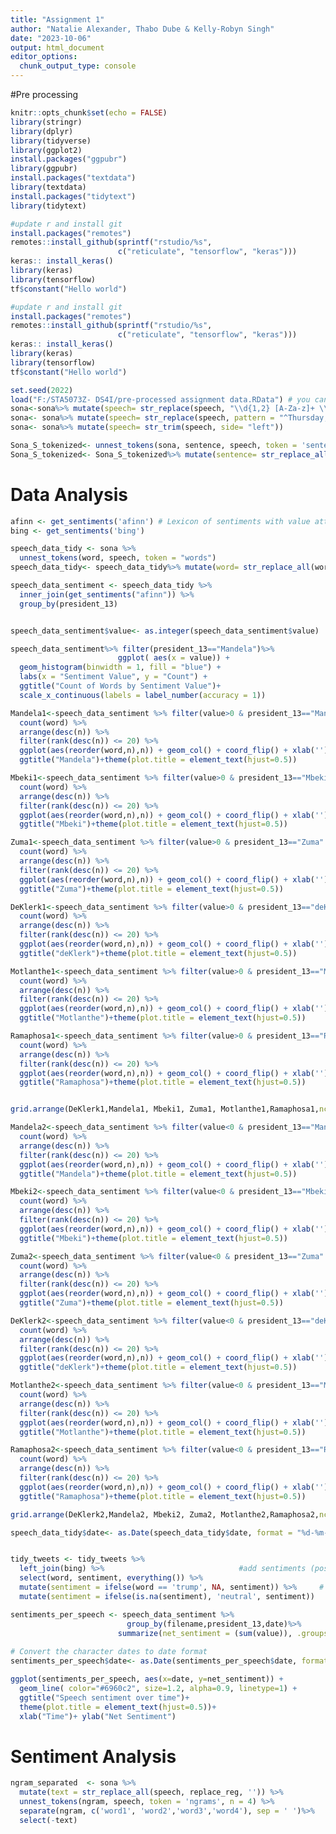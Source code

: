 ---
title: "Assignment 1"
author: "Natalie Alexander, Thabo Dube & Kelly-Robyn Singh"
date: "2023-10-06"
output: html_document
editor_options: 
  chunk_output_type: console
---
#Pre processing 
```{r setup, include=FALSE}
knitr::opts_chunk$set(echo = FALSE) 
library(stringr)
library(dplyr)
library(tidyverse)
library(ggplot2)
install.packages("ggpubr")
library(ggpubr)
install.packages("textdata")
library(textdata)
install.packages("tidytext")
library(tidytext)

#update r and install git
install.packages("remotes")
remotes::install_github(sprintf("rstudio/%s",
                        c("reticulate", "tensorflow", "keras")))
keras:: install_keras()
library(keras)
library(tensorflow)
tf$constant("Hello world")
```

```{r}
#update r and install git
install.packages("remotes")
remotes::install_github(sprintf("rstudio/%s",
                        c("reticulate", "tensorflow", "keras")))
keras:: install_keras()
library(keras)
library(tensorflow)
tf$constant("Hello world")
```


```{r Reading in Data}
set.seed(2022)
load("F:/STA5073Z- DS4I/pre-processed assignment data.RData") # you can change to where you have it saved
sona<-sona%>% mutate(speech= str_replace(speech, "\\d{1,2} [A-Za-z]+ \\d{4}", "")) # Remove dates at the start of the speech
sona<- sona%>% mutate(speech= str_replace(speech, pattern = "^Thursday, ", replacement = ""))# remove dates on 2 remaining Ramaphosa speeches 
sona<- sona%>% mutate(speech= str_trim(speech, side= "left"))

Sona_S_tokenized<- unnest_tokens(sona, sentence, speech, token = 'sentences') 
Sona_S_tokenized<- Sona_S_tokenized%>% mutate(sentence= str_replace_all(sentence, "[[:punct:]]", ""))

```

# Data Analysis
```{r Data analyisis} 
afinn <- get_sentiments('afinn') # Lexicon of sentiments with value attached ranging from -5 to 5 
bing <- get_sentiments('bing')

speech_data_tidy <- sona %>%
  unnest_tokens(word, speech, token = "words")
speech_data_tidy<- speech_data_tidy%>% mutate(word= str_replace_all(word, "[[:punct:]]", ""))

speech_data_sentiment <- speech_data_tidy %>%
  inner_join(get_sentiments("afinn")) %>%
  group_by(president_13)


speech_data_sentiment$value<- as.integer(speech_data_sentiment$value)

speech_data_sentiment%>% filter(president_13=="Mandela")%>%
                        ggplot( aes(x = value)) +
  geom_histogram(binwidth = 1, fill = "blue") +
  labs(x = "Sentiment Value", y = "Count") +
  ggtitle("Count of Words by Sentiment Value")+
  scale_x_continuous(labels = label_number(accuracy = 1))

```

```{r Top positive words}
Mandela1<-speech_data_sentiment %>% filter(value>0 & president_13=="Mandela" ) %>%
  count(word) %>%
  arrange(desc(n)) %>%
  filter(rank(desc(n)) <= 20) %>%
  ggplot(aes(reorder(word,n),n)) + geom_col() + coord_flip() + xlab('')+
  ggtitle("Mandela")+theme(plot.title = element_text(hjust=0.5))

Mbeki1<-speech_data_sentiment %>% filter(value>0 & president_13=="Mbeki" ) %>%
  count(word) %>%
  arrange(desc(n)) %>%
  filter(rank(desc(n)) <= 20) %>%
  ggplot(aes(reorder(word,n),n)) + geom_col() + coord_flip() + xlab('')+
  ggtitle("Mbeki")+theme(plot.title = element_text(hjust=0.5))

Zuma1<-speech_data_sentiment %>% filter(value>0 & president_13=="Zuma" ) %>%
  count(word) %>%
  arrange(desc(n)) %>%
  filter(rank(desc(n)) <= 20) %>%
  ggplot(aes(reorder(word,n),n)) + geom_col() + coord_flip() + xlab('')+
  ggtitle("Zuma")+theme(plot.title = element_text(hjust=0.5))

DeKlerk1<-speech_data_sentiment %>% filter(value>0 & president_13=="deKlerk" ) %>%
  count(word) %>%
  arrange(desc(n)) %>%
  filter(rank(desc(n)) <= 20) %>%
  ggplot(aes(reorder(word,n),n)) + geom_col() + coord_flip() + xlab('')+
  ggtitle("deKlerk")+theme(plot.title = element_text(hjust=0.5))

Motlanthe1<-speech_data_sentiment %>% filter(value>0 & president_13=="Motlanthe" ) %>%
  count(word) %>%
  arrange(desc(n)) %>%
  filter(rank(desc(n)) <= 20) %>%
  ggplot(aes(reorder(word,n),n)) + geom_col() + coord_flip() + xlab('')+
  ggtitle("Motlanthe")+theme(plot.title = element_text(hjust=0.5))

Ramaphosa1<-speech_data_sentiment %>% filter(value>0 & president_13=="Ramaphosa" ) %>%
  count(word) %>%
  arrange(desc(n)) %>%
  filter(rank(desc(n)) <= 20) %>%
  ggplot(aes(reorder(word,n),n)) + geom_col() + coord_flip() + xlab('')+
  ggtitle("Ramaphosa")+theme(plot.title = element_text(hjust=0.5))


grid.arrange(DeKlerk1,Mandela1, Mbeki1, Zuma1, Motlanthe1,Ramaphosa1,ncol = 2, nrow = 3)

```

```{r Top negative words}
Mandela2<-speech_data_sentiment %>% filter(value<0 & president_13=="Mandela" ) %>%
  count(word) %>%
  arrange(desc(n)) %>%
  filter(rank(desc(n)) <= 20) %>%
  ggplot(aes(reorder(word,n),n)) + geom_col() + coord_flip() + xlab('')+
  ggtitle("Mandela")+theme(plot.title = element_text(hjust=0.5))

Mbeki2<-speech_data_sentiment %>% filter(value<0 & president_13=="Mbeki" ) %>%
  count(word) %>%
  arrange(desc(n)) %>%
  filter(rank(desc(n)) <= 20) %>%
  ggplot(aes(reorder(word,n),n)) + geom_col() + coord_flip() + xlab('')+
  ggtitle("Mbeki")+theme(plot.title = element_text(hjust=0.5))

Zuma2<-speech_data_sentiment %>% filter(value<0 & president_13=="Zuma" ) %>%
  count(word) %>%
  arrange(desc(n)) %>%
  filter(rank(desc(n)) <= 20) %>%
  ggplot(aes(reorder(word,n),n)) + geom_col() + coord_flip() + xlab('')+
  ggtitle("Zuma")+theme(plot.title = element_text(hjust=0.5))

DeKlerk2<-speech_data_sentiment %>% filter(value<0 & president_13=="deKlerk" ) %>%
  count(word) %>%
  arrange(desc(n)) %>%
  filter(rank(desc(n)) <= 20) %>%
  ggplot(aes(reorder(word,n),n)) + geom_col() + coord_flip() + xlab('')+
  ggtitle("deKlerk")+theme(plot.title = element_text(hjust=0.5))

Motlanthe2<-speech_data_sentiment %>% filter(value<0 & president_13=="Motlanthe" ) %>%
  count(word) %>%
  arrange(desc(n)) %>%
  filter(rank(desc(n)) <= 20) %>%
  ggplot(aes(reorder(word,n),n)) + geom_col() + coord_flip() + xlab('')+
  ggtitle("Motlanthe")+theme(plot.title = element_text(hjust=0.5))

Ramaphosa2<-speech_data_sentiment %>% filter(value<0 & president_13=="Ramaphosa" ) %>%
  count(word) %>%
  arrange(desc(n)) %>%
  filter(rank(desc(n)) <= 20) %>%
  ggplot(aes(reorder(word,n),n)) + geom_col() + coord_flip() + xlab('')+
  ggtitle("Ramaphosa")+theme(plot.title = element_text(hjust=0.5))

grid.arrange(DeKlerk2,Mandela2, Mbeki2, Zuma2, Motlanthe2,Ramaphosa2,ncol = 2, nrow = 3)
```

```{r Changes in sentiment over time}

speech_data_tidy$date<- as.Date(speech_data_tidy$date, format = "%d-%m-%Y")


tidy_tweets <- tidy_tweets %>% 
  left_join(bing) %>%                              #add sentiments (pos or neg)
  select(word, sentiment, everything()) %>%
  mutate(sentiment = ifelse(word == 'trump', NA, sentiment)) %>%     #'trump' is a positive word in the bing lexicon!
  mutate(sentiment = ifelse(is.na(sentiment), 'neutral', sentiment))

```


```{r Aggregating sentiment over speeches}
sentiments_per_speech <- speech_data_sentiment %>%
                          group_by(filename,president_13,date)%>%
                        summarize(net_sentiment = (sum(value)), .groups = "keep")
 
# Convert the character dates to date format
sentiments_per_speech$date<- as.Date(sentiments_per_speech$date, format = "%d-%m-%Y")

ggplot(sentiments_per_speech, aes(x=date, y=net_sentiment)) +
  geom_line( color="#6960c2", size=1.2, alpha=0.9, linetype=1) +
  ggtitle("Speech sentiment over time")+
  theme(plot.title = element_text(hjust=0.5))+
  xlab("Time")+ ylab("Net Sentiment")

```

# Sentiment Analysis 
```{r n grams sentiment analysis}
ngram_separated  <- sona %>%
  mutate(text = str_replace_all(speech, replace_reg, '')) %>%
  unnest_tokens(ngram, speech, token = 'ngrams', n = 4) %>%
  separate(ngram, c('word1', 'word2','word3','word4'), sep = ' ')%>%
  select(-text)



```


